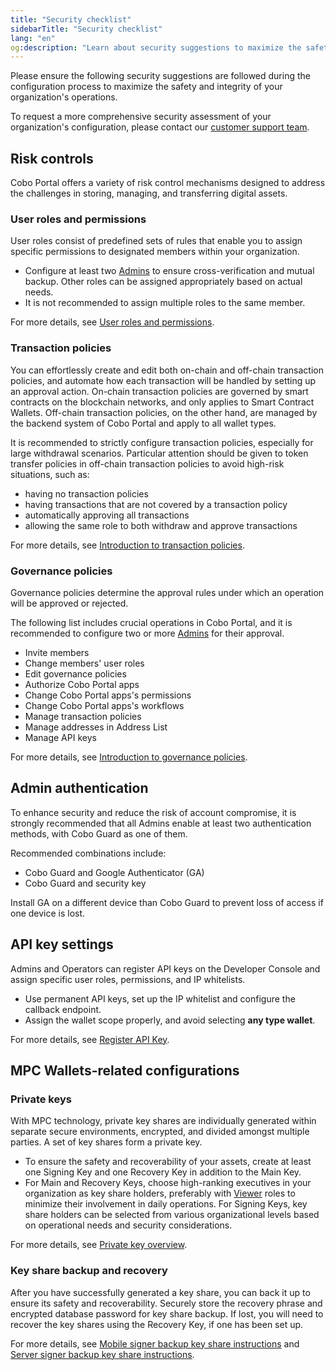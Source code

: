 ```yaml
---
title: "Security checklist"
sidebarTitle: "Security checklist"
lang: "en"
og:description: "Learn about security suggestions to maximize the safety and integrity of your organization's operations."
---
```


Please ensure the following security suggestions are followed during the configuration process to maximize the safety and integrity of your organization's operations.

<Info>To request a more comprehensive security assessment of your organization's configuration, please contact our [customer support team](mailto:help@cobo.com).</Info>

## Risk controls

Cobo Portal offers a variety of risk control mechanisms designed to address the challenges in storing, managing, and transferring digital assets.

### User roles and permissions

User roles consist of predefined sets of rules that enable you to assign specific permissions to designated members within your organization.

- Configure at least two [Admins](/en/portal/organization/roles-and-permissions) to ensure cross-verification and mutual backup. Other roles can be assigned appropriately based on actual needs. 
- It is not recommended to assign multiple roles to the same member.

For more details, see [User roles and permissions](/en/portal/organization/roles-and-permissions).

### Transaction policies

You can effortlessly create and edit both on-chain and off-chain transaction policies, and automate how each transaction will be handled by setting up an approval action. 
<Note>On-chain transaction policies are governed by smart contracts on the blockchain networks, and only applies to Smart Contract Wallets. Off-chain transaction policies, on the other hand, are managed by the backend system of Cobo Portal and apply to all wallet types.</Note>

It is recommended to strictly configure transaction policies, especially for large withdrawal scenarios. Particular attention should be given to token transfer policies in off-chain transaction policies to avoid high-risk situations, such as:
- having no transaction policies
- having transactions that are not covered by a transaction policy
- automatically approving all transactions
- allowing the same role to both withdraw and approve transactions

For more details, see [Introduction to transaction policies](/en/portal/risk-controls/tx-policies-overview).

### Governance policies

Governance policies determine the approval rules under which an operation will be approved or rejected. 

The following list includes crucial operations in Cobo Portal, and it is recommended to configure two or more [Admins](/en/portal/organization/roles-and-permissions) for their approval.

- Invite members
- Change members' user roles
- Edit governance policies
- Authorize Cobo Portal apps
- Change Cobo Portal apps's permissions
- Change Cobo Portal apps's workflows
- Manage transaction policies
- Manage addresses in Address List
- Manage API keys

For more details, see [Introduction to governance policies](/en/portal/organization/governance-intro).

## Admin authentication
To enhance security and reduce the risk of account compromise, it is strongly recommended that all Admins enable at least two authentication methods, with Cobo Guard as one of them.

Recommended combinations include:
- Cobo Guard and Google Authenticator (GA)
- Cobo Guard and security key

<Note>Install GA on a different device than Cobo Guard to prevent loss of access if one device is lost.</Note>

## API key settings

Admins and Operators can register API keys on the Developer Console and assign specific user roles, permissions, and IP whitelists.

- Use permanent API keys, set up the IP whitelist and configure the callback endpoint.
- Assign the wallet scope properly, and avoid selecting **any type wallet**.

For more details, see [Register API Key](/en/portal/developer-console/create-api-key).

## MPC Wallets-related configurations

### Private keys

With MPC technology, private key shares are individually generated within separate secure environments, encrypted, and divided amongst multiple parties. A set of key shares form a private key.

- To ensure the safety and recoverability of your assets, create at least one Signing Key and one Recovery Key in addition to the Main Key.
- For Main and Recovery Keys, choose high-ranking executives in your organization as key share holders, preferably with [Viewer](/en/portal/organization/roles-and-permissions) roles to minimize their involvement in daily operations. For Signing Keys, key share holders can be selected from various organizational levels based on operational needs and security considerations.

For more details, see [Private key overview](/en/portal/mpc-wallets/ocw/holder-group-overview).

### Key share backup and recovery

After you have successfully generated a key share, you can back it up to ensure its safety and recoverability. Securely store the recovery phrase and encrypted database password for key share backup. If lost, you will need to recover the key shares using the Recovery Key, if one has been set up.

For more details, see [Mobile signer backup key share instructions](/en/guard/generate-and-back-up-key-shares#backup-private-key-shares) and [Server signer backup key share instructions](https://www.cobo.com/developers/v2/guides/mpc-wallets/server-co-signer/key-shares-backup).
